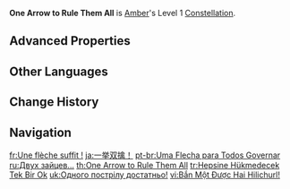 {{Constellation Infobox
|image       = Constellation One Arrow to Rule Them All.png
|description = Fires 2 arrows per Aimed Shot. The second arrow deals 20% of the first arrow's DMG.
|level       = 1
|character   = Amber
|utility1    = Charged Attack
|scale_att1  = Normal Attack
}}
'''One Arrow to Rule Them All''' is [[Amber]]'s Level 1 [[Constellation]].

==Advanced Properties==
{{Advanced Properties
|title   = Extra Arrow
|gu      = 1U
|icdtag  = Charged Attack
|icdtype = 1s/3 Hits
|poise   = 2
|impulse = 2
}}

==Other Languages==
{{Other Languages
|en      = One Arrow to Rule Them All
|zhs     = 一箭双丘丘！
|zhs_rm  = Yī jiàn Shuāng Qiūqiū!
|zht     = 一箭雙丘丘！
|zht_rm  = Yī jiàn Shuāng Qiūqiū!
|zh_tl   = One Arrow, Two Hilichurls!
|zh_note = A reference to {{zh|s={{wt|一箭雙鵰#Chinese|一箭双雕}}|t={{wt|一箭雙鵰#Chinese|一箭雙鵰}}|rm=Yījiànshuāngdiāo|tl=To kill two birds with one stone|lit=One arrow, two eagles.}}
|ja      = 一挙双擒！
|ja_rm   = Ikkyo Soukin{{Assumed}}
|ja_tl   = One Arrow for Two Captives
|ko      = 일석이츄츄!
|ko_rm   = Ilseok'ichyuchyu
|ko_tl   = One Stone, Two Hilichurls!
|es      = ¡Una flecha para gobernarlos a todos!
|es_tl   = One Arrow to Govern Everyone!
|fr      = Une flèche suffit !
|fr_tl   = One Arrow is Enough!
|ru      = Двух зайцев...
|ru_tl   = Two Hares...
|ru_note = A reference to {{ru|{{wt|убить одним выстрелом двух зайцев}}|tl=To kill two birds with one stone|lit=To kill two hares with one shot.}}
|th      = One Arrow to Rule Them All
|vi      = Bắn Một Được Hai Hilichurl!
|vi_tl   = Shoot Once Get Two Hilichurls!
|de      = Zwei auf einen Streich!
|de_tl   = Two For One!
|id      = One Arrow to Rule Them All
|pt      = Uma Flecha para Todos Governar
|pt_tl   = One Arrow for All to Govern
|tr      = Hepsine Hükmedecek Tek Bir Ok
|tr_tl   = One Arrow to Rule Them All
|it      = Una freccia per domarli
|it_tl   = One Arrow to Tame Them
}}

==Change History==
{{Change History|1.0}}

==Navigation==
{{Talent Navbox|Amber}}

[[fr:Une flèche suffit !]]
[[ja:一挙双擒！]]
[[pt-br:Uma Flecha para Todos Governar]]
[[ru:Двух зайцев...]]
[[th:One Arrow to Rule Them All]]
[[tr:Hepsine Hükmedecek Tek Bir Ok]]
[[uk:Одного пострілу достатньо!]]
[[vi:Bắn Một Được Hai Hilichurl!]]